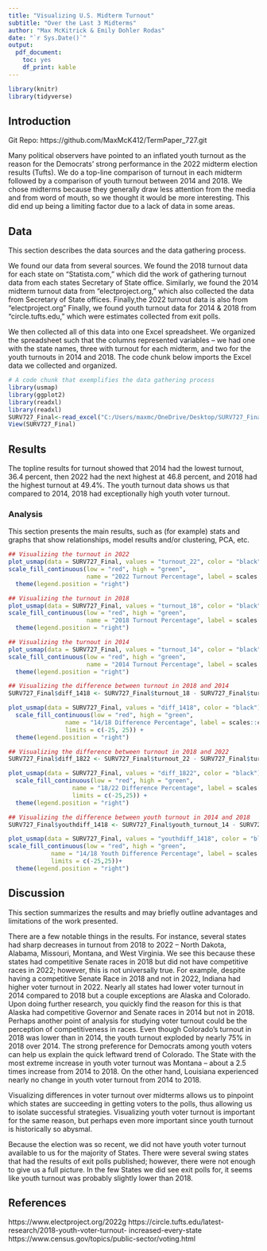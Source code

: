 ```yaml
---
title: "Visualizing U.S. Midterm Turnout"
subtitle: "Over the Last 3 Midterms"
author: "Max McKitrick & Emily Dohler Rodas"
date: "`r Sys.Date()`"
output:
  pdf_document:
    toc: yes
    df_print: kable
---
```


```r
library(knitr)
library(tidyverse)
```

## Introduction

Git Repo: https://github.com/MaxMcK412/TermPaper_727.git

Many political observers have pointed to an inflated youth turnout as the reason
for the Democrats’ strong performance in the 2022 midterm election results 
(Tufts). We do a top-line comparison of turnout in each midterm followed by a 
comparison of youth turnout between 2014 and 2018. We chose midterms because 
they generally draw less attention from the media and from word of mouth, so we
thought it would be more interesting. This did end up being a limiting factor 
due to a lack of data in some areas.

## Data

This section describes the data sources and the data gathering process.

We found our data from several sources. We found the 2018 turnout data for each
state on "Statista.com," which did the work of gathering turnout data from each 
states Secretary of State office. Similarly, we found the 2014 midterm turnout
data from "electproject.org," which also collected the data from Secretary of
State offices. Finally,the 2022 turnout data is also from 
"electproject.org" Finally, we found youth turnout data for 2014 &
2018 from "circle.tufts.edu," which were estimates collected from exit polls.

We then collected all of this data into one Excel spreadsheet. We organized the
spreadsheet such that the columns represented variables -- we had one with the 
state names, three with turnout for each midterm, and two for the youth turnouts
in 2014 and 2018. The code chunk below imports the Excel data we collected and
organized.
```r
# A code chunk that exemplifies the data gathering process
library(usmap)
library(ggplot2)
library(readxl)
library(readxl) 
SURV727_Final<-read_excel("C:/Users/maxmc/OneDrive/Desktop/SURV727_Final.xlsx")
View(SURV727_Final)
```

## Results

The topline results for turnout showed that 2014 had the lowest turnout, 36.4
percent, then 2022 had the next highest at 46.8 percent, and 2018 had the 
highest turnout at 49.4%. The youth turnout data shows us that compared to 2014,
2018 had exceptionally high youth voter turnout.


### Analysis

This section presents the main results, such as (for example) stats and graphs 
that show relationships, model results and/or clustering, PCA, etc.

```r
## Visualizing the turnout in 2022
plot_usmap(data = SURV727_Final, values = "turnout_22", color = "black") + 
scale_fill_continuous(low = "red", high = "green",
                      name = "2022 Turnout Percentage", label = scales::comma) + 
  theme(legend.position = "right")
```

```r
## Visualizing the turnout in 2018
plot_usmap(data = SURV727_Final, values = "turnout_18", color = "black") + 
scale_fill_continuous(low = "red", high = "green",
                      name = "2018 Turnout Percentage", label = scales::comma) + 
  theme(legend.position = "right")
```

```r
## Visualizing the turnout in 2014
plot_usmap(data = SURV727_Final, values = "turnout_14", color = "black") + 
scale_fill_continuous(low = "red", high = "green",
                      name = "2014 Turnout Percentage", label = scales::comma) + 
  theme(legend.position = "right")
```

```r
## Visualizing the difference between turnout in 2018 and 2014
SURV727_Final$diff_1418 <- SURV727_Final$turnout_18 - SURV727_Final$turnout_14

plot_usmap(data = SURV727_Final, values = "diff_1418", color = "black") + 
  scale_fill_continuous(low = "red", high = "green", 
                name = "14/18 Difference Percentage", label = scales::comma, 
                limits = c(-25, 25)) + 
  theme(legend.position = "right")
```

```r
## Visualizing the difference between turnout in 2018 and 2022
SURV727_Final$diff_1822 <- SURV727_Final$turnout_22 - SURV727_Final$turnout_18

plot_usmap(data = SURV727_Final, values = "diff_1822", color = "black") + 
  scale_fill_continuous(low = "red", high = "green", 
                  name = "18/22 Difference Percentage", label = scales::comma,
                  limits = c(-25,25)) + 
  theme(legend.position = "right")
```

```r
## Visualizing the difference between youth turnout in 2014 and 2018
SURV727_Final$youthdiff_1418 <- SURV727_Final$youth_turnout_14 - SURV727_Final$youth_turnout_18

plot_usmap(data = SURV727_Final, values = "youthdiff_1418", color = "black") + 
scale_fill_continuous(low = "red", high = "green", 
            name = "14/18 Youth Difference Percentage", label = scales::comma,
            limits = c(-25,25))+ 
  theme(legend.position = "right")
```

## Discussion

This section summarizes the results and may briefly outline advantages and 
limitations of the work presented.

There are a few notable things in the results. For instance, several states had
sharp decreases in turnout from 2018 to 2022 -- North Dakota, Alabama, Missouri,
Montana, and West Virginia. We see this because these states had competitive 
Senate races in 2018 but did not have competitive races in 2022; however, this
is not universally true. For example, despite having a competitive Senate Race
in 2018 and not in 2022, Indiana had higher voter turnout in 2022. Nearly all 
states had lower voter turnout in 2014 compared to 2018 but a couple exceptions
are Alaska and Colorado. Upon doing further research, you quickly find the 
reason for this is that Alaska had competitive Governor and Senate races in 2014
but not in 2018. Perhaps another point of analysis for studying voter turnout
could be the perception of competitiveness in races. Even though Colorado's
turnout in 2018 was lower than in 2014, the youth turnout exploded by nearly 75%
in 2018 over 2014. The strong preference for Democrats among youth voters can
help us explain the quick leftward trend of Colorado. The State with the most 
extreme increase in youth voter turnout was Montana -- about a 2.5 times 
increase from 2014 to 2018. On the other hand, Louisiana experienced nearly no
change in youth voter turnout from 2014 to 2018. 

Visualizing differences in voter turnout over midterms allows us to pinpoint 
which states are succeeding in getting voters to the polls, thus allowing us 
to isolate successful strategies. Visualizing youth voter turnout is important
for the same reason, but perhaps even more important since youth turnout is 
historically so abysmal.

Because the election was so recent, we did not have youth voter turnout 
available to us for the majority of States. There were several swing states that
had the results of exit polls published; however, there were not enough to give
us a full picture. In the few States we did see exit polls for, it seems like
youth turnout was probably slightly lower than 2018. 

## References
https://www.electproject.org/2022g
https://circle.tufts.edu/latest-research/2018-youth-voter-turnout-
increased-every-state
https://www.census.gov/topics/public-sector/voting.html